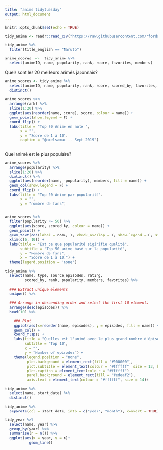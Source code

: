 ```yaml
---
title: "anime tidytuesday"
output: html_document
---
```


```r
knitr::opts_chunk$set(echo = TRUE)
```

```r
tidy_anime <- readr::read_csv("https://raw.githubusercontent.com/rfordatascience/tidytuesday/master/data/2019/2019-04-23/tidy_anime.csv")

```

```r
tidy_anime %>% 
  filter(title_english == "Naruto") 
```



```r
anime_scores  <-  tidy_anime %>% 
  select(animeID, name, popularity, rank, score, favorites, members) 
```



Quels sont les 20 meilleurs animés japonnais?

```r
anime_scores <- tidy_anime %>% 
  select(animeID, name, popularity, rank, score, scored_by, favorites, members) %>% 
  distinct()
  
anime_scores %>% 
  arrange(rank) %>% 
  slice(1:20) %>% 
  ggplot(aes(reorder(name, score), score, colour = name)) + 
  geom_point(show.legend = F) + 
  coord_flip() +
  labs(title = "Top 20 Anime en note ",
       x = "",
       y = "Score de 1 à 10",
       caption = "@axelsamax -- Sept 2019")
       
```


Quel animé est le plus populaire?
```r
anime_scores %>%
  arrange(popularity) %>%
  slice(1:20) %>%  
  distinct() %>% 
  ggplot(aes(reorder(name, -popularity), members, fill = name)) +
  geom_col(show.legend = F) +
  coord_flip() +
  labs(title = "Top 20 Anime par popularité", 
       x = "", 
       y = "nombre de fans")
  
```

```r
anime_scores %>% 
  filter(popularity <= 50) %>%
  ggplot(aes(score, scored_by, colour = name)) + 
  geom_point() + 
  geom_text(aes(label = name, ), check_overlap = T, show.legend = F, size = 3, hjust = 1) + 
  xlim(c(6, 10)) +
  labs(title = "Est ce que popularité siginifie qualité", 
       subtitle = "Top 50 anime basé sur la popularité",
       y = "Nombre de fans",
       x = "Score de 1 à 10)") + 
  theme(legend.position = 'none')
```


```r
tidy_anime %>%
  select(name, type, source,episodes, rating,
         scored_by, rank, popularity, members, favorites) %>%
  
  ### Extract unique elements  
  unique() %>%
  
  ### Arrange in descending order and select the first 10 elements
  arrange(desc(episodes)) %>% 
  head(10) %>%
  
    ### Plot
    ggplot(aes(x=reorder(name, episodes), y = episodes, fill = name)) +
    geom_col() +
    coord_flip() +
    labs(title = "Quelles est l'animé avec le plus grand nombre d'épisode",
         subtitle = "Top 10", 
         x = "", 
         y = "Number of episodes") +
    theme(legend.position = "none",
          plot.background = element_rect(fill = "#000000"),
          plot.subtitle = element_text(colour = "#ffffff", size = 13, hjust = 0.5),
          plot.caption = element_text(colour = "#ffffff"),
          panel.background = element_rect(fill = "#edeaf2"),
          axis.text = element_text(colour = "#ffffff", size = 14))
```

```r
tidy_anime %>% 
  select(name, start_date) %>% 
  distinct()
```

```r
tidy_anime %>% 
  separate(col = start_date, into = c("year", "month"), convert = TRUE) -> tidy_year
```

```r
tidy_year %>% 
  select(name, year) %>% 
  group_by(year) %>% 
  summarise(n = n()) %>% 
  ggplot(aes(x = year, y = n)+
           geom_line()
```





